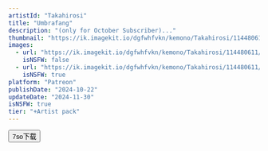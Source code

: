 ```yaml
---
artistId: "Takahirosi"
title: "Umbrafang"
description: "(only for October Subscriber)..."
thumbnail: "https://ik.imagekit.io/dgfwhfvkn/kemono/Takahirosi/114480611/p29_3_ori_1_hDcZUPDEk.avif?updatedAt=1737625390476"
images:
  - url: "https://ik.imagekit.io/dgfwhfvkn/kemono/Takahirosi/114480611/p29_3_ori_1_hDcZUPDEk.avif?updatedAt=1737625390476"
    isNSFW: false
  - url: "https://ik.imagekit.io/dgfwhfvkn/kemono/Takahirosi/114480611/p29_3_ori_6_D_heYpLGb.avif?updatedAt=1737625390640"
    isNSFW: true
platform: "Patreon"
publishDate: "2024-10-22"
updateDate: "2024-11-30"
isNSFW: true
tier: "+Artist pack"
---
```



<Button
      isExternal
      isBlock
      variant="flat"
      color="foreground"
      as={Link}
      href="https://pan.7so.top/f/gp7KhG/_3_UMBRAFANG.7z"
    >
      7so下载
    </Button>